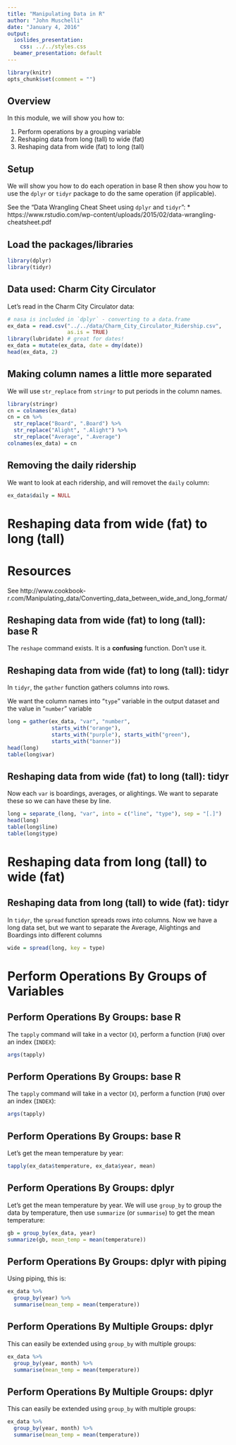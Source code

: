 ```yaml
---
title: "Manipulating Data in R"
author: "John Muschelli"
date: "January 4, 2016"
output:
  ioslides_presentation:
    css: ../../styles.css
  beamer_presentation: default
---
```


```r
library(knitr)
opts_chunk$set(comment = "")
```

## Overview

In this module, we will show you how to:

1. Perform operations by a grouping variable
2. Reshaping data from long (tall) to wide (fat)
3. Reshaping data from wide (fat) to long (tall)

## Setup

We will show you how to do each operation in base R then show you how to use the `dplyr` or `tidyr` package to do the same operation (if applicable).  

See the "Data Wrangling Cheat Sheet using `dplyr` and `tidyr`":
* https://www.rstudio.com/wp-content/uploads/2015/02/data-wrangling-cheatsheet.pdf

## Load the packages/libraries

```r
library(dplyr)
library(tidyr)
```

## Data used: Charm City Circulator

Let's read in the Charm City Circulator data:

```r
# nasa is included in `dplyr` - converting to a data.frame
ex_data = read.csv("../../data/Charm_City_Circulator_Ridership.csv", 
                   as.is = TRUE)
library(lubridate) # great for dates!
ex_data = mutate(ex_data, date = dmy(date))
head(ex_data, 2)
```

## Making column names a little more separated

We will use `str_replace` from `stringr` to put periods in the column names.
```r
library(stringr)
cn = colnames(ex_data)
cn = cn %>% 
  str_replace("Board", ".Board") %>% 
  str_replace("Alight", ".Alight") %>% 
  str_replace("Average", ".Average") 
colnames(ex_data) = cn
```


## Removing the daily ridership

We want to look at each ridership, and will removet the `daily` column:
```r
ex_data$daily = NULL
```

# Reshaping data from wide (fat) to long (tall)

# Resources

See http://www.cookbook-r.com/Manipulating_data/Converting_data_between_wide_and_long_format/


## Reshaping data from wide (fat) to long (tall): base R

The `reshape` command exists.  It is a **confusing** function.  Don't use it.

## Reshaping data from wide (fat) to long (tall): tidyr

In `tidyr`, the `gather` function gathers columns into rows.

We want the column names into "`type`" variable in the output dataset and the value in "`number`" variable
```r
long = gather(ex_data, "var", "number", 
              starts_with("orange"),
              starts_with("purple"), starts_with("green"),
              starts_with("banner"))
head(long)
table(long$var)
```

## Reshaping data from wide (fat) to long (tall): tidyr

Now each `var` is boardings, averages, or alightings.  We want to separate these so we can have these by line.

```r
long = separate_(long, "var", into = c("line", "type"), sep = "[.]")
head(long)
table(long$line)
table(long$type)
```

# Reshaping data from long (tall) to wide (fat)

## Reshaping data from long (tall) to wide (fat): tidyr

In `tidyr`, the `spread` function spreads rows into columns.  Now we have a long data set, but we want to separate the Average, Alightings and Boardings into different columns

```r
wide = spread(long, key = type)
```




# Perform Operations By Groups of Variables

## Perform Operations By Groups: base R

The `tapply` command will take in a vector (`X`), perform a function
(`FUN`) over an index (`INDEX`):

```r
args(tapply)
```

## Perform Operations By Groups: base R

The `tapply` command will take in a vector (`X`), perform a function
(`FUN`) over an index (`INDEX`):

```r
args(tapply)
```


## Perform Operations By Groups: base R

Let's get the mean temperature by year:
```r
tapply(ex_data$temperature, ex_data$year, mean)
```

## Perform Operations By Groups: dplyr

Let's get the mean temperature by year.  We will use `group_by` to group the data by temperature, then use `summarize` (or `summarise`) to get the mean temperature:
```r
gb = group_by(ex_data, year)
summarize(gb, mean_temp = mean(temperature))
```

## Perform Operations By Groups: dplyr with piping

Using piping, this is:

```r
ex_data %>% 
  group_by(year) %>%
  summarise(mean_temp = mean(temperature))
```


## Perform Operations By Multiple Groups: dplyr 

This can easily be extended using `group_by` with multiple groups:

```r
ex_data %>% 
  group_by(year, month) %>%
  summarise(mean_temp = mean(temperature))
```

## Perform Operations By Multiple Groups: dplyr 

This can easily be extended using `group_by` with multiple groups:

```r
ex_data %>% 
  group_by(year, month) %>%
  summarise(mean_temp = mean(temperature))
```
